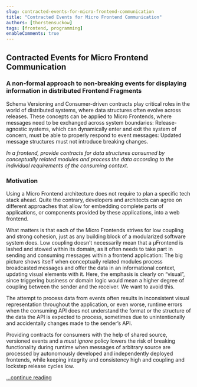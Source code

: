 ```yaml
---
slug: contracted-events-for-micro-frontend-communication
title: "Contracted Events for Micro Frontend Communication"
authors: [thorstensuckow]
tags: [frontend, programming]
enableComments: true
---
```




## Contracted Events for Micro Frontend Communication

### A non-formal approach to non-breaking events for displaying information in distributed Frontend Fragments

Schema Versioning and Consumer-driven contracts play critical roles in the world of distributed systems, where data structures often evolve across releases. These concepts can be applied to Micro Frontends, where messages need to be exchanged across system boundaries: Release-agnostic systems, which can dynamically enter and exit the system of concern, must be able to properly respond to event messages: Updated message structures must not introduce breaking changes.

*In a frontend, provide contracts for data structures consumed by conceptually related modules and process the data according to the individual requirements of the consuming context.*
<!--truncate-->
### Motivation

Using a Micro Frontend architecture does not require to plan a specific tech stack ahead. Quite the contrary, developers and architects can agree on different approaches that allow for embedding complete parts of applications, or components provided by these applications, into a web frontend.

What matters is that each of the Micro Frontends strives for low coupling and strong cohesion, just as any building block of a modularized software system does. Low coupling doesn’t necessarily mean that a µFrontend is lashed and stowed within its domain, as it often needs to take part in sending and consuming messages within a frontend application: The big picture shows itself when conceptually related modules process broadcasted messages and offer the data in an informational context, updating visual elements with it. Here, the emphasis is clearly on “visual”, since triggering business or domain logic would mean a higher degree of coupling between the sender and the receiver. We want to avoid this.

The attempt to process data from events often results in inconsistent visual representation throughout the application, or even worse, runtime errors when the consuming API does not understand the format or the structure of the data the API is expected to process, sometimes due to unintentionally and accidentally changes made to the sender’s API.

Providing contracts for consumers with the help of shared source, versioned events and a *must ignore* policy lowers the risk of breaking functionality during runtime when messages of arbitrary source are processed by autonomously developed and independently deployed frontends, while keeping integrity and consistency high and coupling and lockstep release cycles low.

[...continue reading](/docs/articles/contracted-events-for-micro-frontend-communication/)